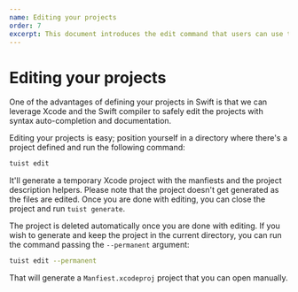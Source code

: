 ```yaml
---
name: Editing your projects
order: 7
excerpt: This document introduces the edit command that users can use to edit their manifest files using Xcode and therefore taking advantage of inline documentation and syntax autocompletion.
---
```


# Editing your projects

One of the advantages of defining your projects in Swift is that we can leverage Xcode and the Swift compiler to safely edit the projects with syntax auto-completion and documentation.

Editing your projects is easy; position yourself in a directory where there's a project defined and run the following command:

```bash
tuist edit
```

It'll generate a temporary Xcode project with the manfiests and the project description helpers. Please note that the project doesn't get generated as the files are edited. Once you are done with editing, you can close the project and run `tuist generate`.

The project is deleted automatically once you are done with editing. If you wish to generate and keep the project in the current directory, you can run the command passing the `--permanent` argument:

```bash
tuist edit --permanent
```

That will generate a `Manfiest.xcodeproj` project that you can open manually.
